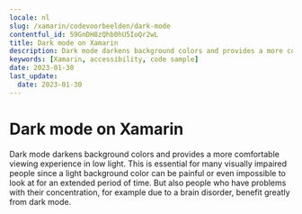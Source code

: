 ```yaml
---
locale: nl
slug: /xamarin/codevoorbeelden/dark-mode
contentful_id: 59GnDH8zQhb0hU5IoQr2wL
title: Dark mode on Xamarin
description: Dark mode darkens background colors and provides a more comfortable viewing experience in low light.
keywords: [Xamarin, accessibility, code sample]
date: 2023-01-30
last_update:
  date: 2023-01-30
---
```


# Dark mode on Xamarin

Dark mode darkens background colors and provides a more comfortable viewing experience in low light. This is essential for many visually impaired people since a light background color can be painful or even impossible to look at for an extended period of time. But also people who have problems with their concentration, for example due to a brain disorder, benefit greatly from dark mode.

<CodeSample id="screen-dark-mode" framework="xamarin" locale="nl"/>
